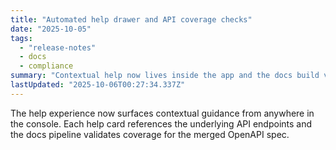 ```yaml
---
title: "Automated help drawer and API coverage checks"
date: "2025-10-05"
tags:
  - "release-notes"
  - docs
  - compliance
summary: "Contextual help now lives inside the app and the docs build validates API coverage."
lastUpdated: "2025-10-06T00:27:34.337Z"
---
```


The help experience now surfaces contextual guidance from anywhere in the console. Each help card references the underlying API endpoints and the docs pipeline validates coverage for the merged OpenAPI spec.
